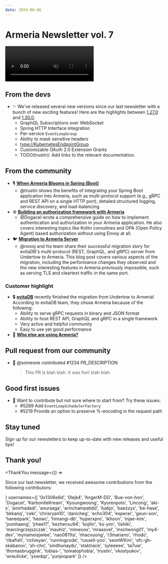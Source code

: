 ```yaml
---
date: 2024-08-06
---
```


# Armeria Newsletter vol. 7

<video class="hideOnReducedMotion" src="../../images/armeria.m4v" preload="none" autoplay muted loop style="width: 282px; height: 112px;">
  <img src="../../images/armeria.gif" loading="lazy" width="282" height="112" />
</video>

## From the devs

<div class="noBullet">

- ✨ We've released several new versions since our last newsletter with a bunch of new exciting features! Here are the highlights between [1.27.0](/release-notes/1.27.0) and [1.30.0](/release-notes/1.30.0).
  - GraphQL Subscriptions over WebSocket
  - Spring HTTP Interface integration
  - Per-service `EventLoopGroup`
  - Ability to mask sensitive headers
  - <type://KubernetesEndpointGroup>
  - Customizable OAuth 2.0 Extension Grants
  - TODO(trustin): Add links to the relevant documentation.

</div>

## From the community

<div class="noBullet">

- 🎙️ [**When Armeria Blooms in Spring (Boot)**](https://www.youtube.com/watch?v=GTITs9lJY4U)
  - @trustin shows the benefits of integrating your Spring Boot application into Armeria, such as multi-protocol support (e.g., gRPC and REST API on a single HTTP port), detailed structured logging, service discovery, and load-balancing.
- ⚙️ [**Building an authorization framework with Armeria**](https://blog.dogac.dev/building-an-authorization-framework-with-armeria/)
  - @Dogacel wrote a comprehensive guide on how to implement authentication and authorization in your Armeria application. He also covers interesting topics like Kotlin coroutines and OPA (Open Policy Agent) based authorization without using Envoy at all.
- 🐦 [**Migration to Armeria Server**](https://evitadb.io/blog/13-migration-to-armeria-server)
  - @novoj and his team share their successful migration story for evitaDB's multi-protocol (REST, GraphQL, and gRPC) server from Undertow to Armeria. This blog post covers various aspects of the migration, including the performance changes they observed and the new interesting features in Armeria previously impossible, such as serving TLS and cleartext traffic in the same port.

</div>

### Customer highlight

<div class="noBullet">

- 💲 **[evitaDB](https://evitadb.io/)** recently finished the migration from Undertow to Armeria! According to evitaDB team, they chose Armeria because of the following:
  - Ability to serve gRPC requests in binary and JSON format
  - Ability to host REST API, GraphQL and gRPC in a single framework
  - Very active and helpful community
  - Easy to use yet good performance
- 🙋 [**Who else are using Armeria?**](https://github.com/line/armeria/discussions/4626)

</div>

## Pull request from our community

<div class="noBullet">

- 🤔 @someone contributed #1234 PR_DESCRIPTION
  > This PR is blah blah. It was fun! blah blah

</div>

## Good first issues

<div class="noBullet">

- 🔰 Want to contribute but not sure where to start from? Try these issues:
  - #5289 Add `EventLoopSchedulerFactory`
  - #5219 Provide an option to preserve %-encoding in the request path

</div>

## Stay tuned

Sign up for our newsletters to keep up-to-date with new releases and useful tips!

<div style="max-width: 320px; margin-top: 0.5rem;">
  <Mailchimp />
</div>

## Thank you!

<ThankYou
  message={() => <p>Since our last newsletter, we received awesome contributions from the following contributors:</p>}
  usernames={[
    '0x1306e6d',
    '0lejk4',
    'AngerM-DD',
    'Bue-von-hon',
    'Dogacel',
    'KarboniteKream',
    'Kyoungwoong',
    'Kyurenpoto',
    'Lincong',
    'aki-s',
    'amirhadadi',
    'anuraaga',
    'arinchampatidd',
    'babjo',
    'baezzys',
    'be-hase',
    'bkkanq',
    'ceki',
    'chrisryan10',
    'danicheg',
    'echo304',
    'esperar',
    'geun-son',
    'haneepark',
    'heowc',
    'himangi-db',
    'hyperxpro',
    'ikhoon',
    'injae-kim',
    'joonhaeng',
    'jrhee17',
    'kezhenxu94',
    'kojilin',
    'ks-yim',
    'lishiki',
    'marcingrzejszczak',
    'mauhiz',
    'minwoox',
    'mraasvel',
    'mscheong01',
    'my4-dev',
    'mynameisjwlee',
    'nao0811ta',
    'nhacvuong',
    'r3mariano',
    'rhodo',
    'ribafish',
    'richieyan',
    'runningcode',
    'russell-yoo',
    'seonWKim',
    'sfc-gh-skabanov',
    'sh-cho',
    'sindhunaydu',
    'staktrace',
    'syleeeee',
    'ta7uw',
    'thomasbruggink',
    'tobias-',
    'tomatophobia',
    'trustin',
    'vkostyukov',
    'wreulicke',
    'yswdqz',
    'yunjoopark'
  ]}
/>
